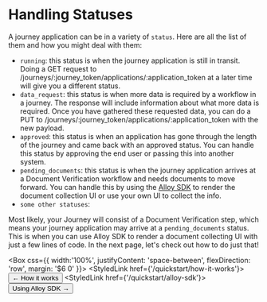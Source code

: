 

# Handling Statuses

A journey application can be in a variety of `status`. Here are all the list of them and how you might deal with them:

- `running`: this status is when the journey application is still in transit. Doing a GET request to /journeys/:journey_token/applications/:application_token at a later time will give you a different status.
- `data_request`: this status is when more data is required by a workflow in a journey. The response will include information about what more data is required. Once you have gathered these requested data, you can do a PUT to /journeys/:journey_token/applications/:application_token with the new payload.
- `approved`: this status is when an application has gone through the length of the journey and came back with an approved status. You can handle this status by approving the end user or passing this into another system.
- `pending_documents`: this status is when the journey application arrives at a Document Verification workflow and needs documents to move forward. You can handle this by using the [Alloy SDK](http://localhost:3000/sdk) to render the document collection UI or use your own UI to collect the info.
- `some other statuses`:


Most likely, your Journey will consist of a Document Verification step, which means your journey application may arrive at a `pending_documents` status. This is when you can use Alloy SDK to render a document collecting UI with just a few lines of code. In the next page, let's check out how to do just that!


<Box css={{
    width:'100%',
    justifyContent: 'space-between',
    flexDirection: 'row',
    margin: '$6 0'
}}>
<StyledLink href={'/quickstart/how-it-works'}><Button color={ButtonColor.secondary} size={ButtonSize.large}> ← How it works </Button></StyledLink>
<StyledLink href={'/quickstart/alloy-sdk'}><Button size={ButtonSize.large}> Using Alloy SDK → </Button></StyledLink>
</Box>


